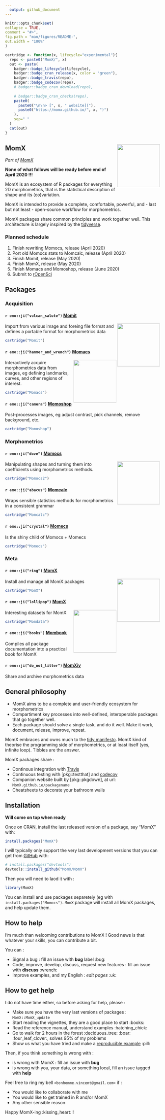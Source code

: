 ```yaml
---
  output: github_document
---
```


<!-- README.md is generated from README.Rmd. Please edit that file -->

```r
knitr::opts_chunk$set(
collapse = TRUE,
comment = "#>",
fig.path = "man/figures/README-",
out.width = "100%"
)
```

```r
cartridge <- function(x, lifecycle="experimental"){
  repo <- paste0("MomX/", x)
  out <- paste(
    badger::badge_lifecycle(lifecycle),
    badger::badge_cran_release(x, color = "green"),
    badger::badge_travis(repo),
    badger::badge_codecov(repo),
    # badger::badge_cran_download(repo),
    
    # badger::badge_cran_checks(repo),
    paste0(
      paste0("\n\n> [", x, " website]("),
      paste0("https://momx.github.io/", x, ")")
    ),
    sep=" "
  )
  cat(out)
}
```

## MomX <a href='http://momx.github.io/MomX'><img src='man/figures/logo.png' align="right" height="139" /></a>

*Part of [MomX](https://momx.github.io/MomX/)*

**None of what follows will be ready before end of April 2020 !!!**

MomX is an ecosystem of R packages for everything 2D morphometrics, that
is the statistical description of shape and its (co)variation. 

MomX is
intended to provide a complete, comfortable, powerful, and - last but
not least - open-source workflow for morphometrics.

MomX packages share common principles and work together well. This
architecture is largely inspired by the
[tidyverse](https://tidyverse.org).

### Planned schedule

1. Finish rewriting Momocs, release (April 2020)
2. Port old Momocs stats to Momcalc, release (April 2020)
3. Finish Momit, release (May 2020)
4. Finish MomX, release (May 2020)
5. Finish Momacs and Momoshop, release (June 2020)
6. Submit to [rOpenSci](https://ropensci.org/)

## Packages
### Acquisition

#### `r emo::ji("vulcan_salute")` [Momit](https://github.com/MomX/Momit)

<a href='http://momx.github.io/Momit'><img src='https://github.com/MomX/Momit/blob/master/man/figures/logo.png' align="right" height="139" /></a>

Import from various image and foreing file format and defines a portable format for morphometrics data

```r
cartridge("Momit")
```

#### `r emo::ji("hammer_and_wrench")` [Momacs](https://github.com/MomX/Momacs)

<a href='http://momx.github.io/Momacs'><img src='https://github.com/MomX/Momacs/blob/master/man/figures/logo.png' align="right" height="139" /></a>

Interactively acquire morphometrics data from images, eg defining landmarks, curves, and other regions of interest.

```r
cartridge("Momacs")
```

#### `r emo::ji("camera")` [Momoshop](https://github.com/MomX/Momoshop)

Post-processes images, eg adjust contrast, pick channels, remove background, etc.

```r
cartridge("Momoshop")
```

### Morphometrics
#### `r emo::ji("dove")` [Momocs](https://github.com/MomX/Momocs)
<a href='http://momx.github.io/Momocs2'><img src='https://github.com/MomX/Momocs2/blob/master/man/figures/logo.png' align="right" height="139" /></a>

Manipulating shapes and turning them into coefficients using morphometrics methods.

```r
cartridge("Momocs2")
```


#### `r emo::ji("abacus")` [Momcalc](https://github.com/MomX/Momcalc)

Wraps sensible statistics methods for morphometrics in a consistent grammar

```r
cartridge("Momcalc")
```

#### `r emo::ji("crystal")` [Momecs](https://github.com/MomX/Momecs)
Is the shiny child of Momocs + Momecs

```r
cartridge("Momecs")
```

### Meta
#### `r emo::ji("ring")` [MomX](https://github.com/MomX/MomX)

<a href='http://momx.github.io/MomX'><img src='https://github.com/MomX/MomX/blob/master/man/figures/logo.png' align="right" height="139" /></a>

Install and manage all MomX packages

```r
cartridge("MomX")
```

#### `r emo::ji("lollipop")` [MomX](https://github.com/MomX/Momdata)

<a href='http://momx.github.io/Momdata'><img src='https://github.com/MomX/Momdata/blob/master/man/figures/logo.png' align="right" height="139" /></a>

Interesting datasets for MomX

```r
cartridge("Momdata")
```

#### `r emo::ji("books")` [Mombook](https://github.com/MomX/Momocs)

Compiles all package documentation into a practical book for MomX

#### `r emo::ji("do_not_litter")` [MomXiv](https://github.com/MomX/MomXiv)

Share and archive morphometrics data


## General philosophy
* MomX aims to be a complete and user-friendly ecosystem for morphometrics
* Compartiment key processes into well-defined, interoperable packages that go together well.
* Each package should solve a single task, and do it well. Make it work, document, release, improve, repeat.

MomX embraces and owns much to the [tidy manifesto](https://cran.r-project.org/web/packages/tidyverse/vignettes/manifesto.html). MomX kind of theorise the programming side of morphometrics, or at least itself (yes, infinite loop). Tibbles are the answer.

MomX packages share :

* Continous integration with [Travis](travis-ci.org/)
* Continuous testing with [pkg::testthat] and [codecov](https://codecov.io)
* Companion website built by [pkg::pkgdown], at url: `MomX.github.io/packagename`
* Cheatsheets to decorate your bathroom walls


## Installation
__Will come on top when ready__

Once on CRAN, install the last released version of a package, say "MomX" with:

``` r
install.packages("MomX")
```

I will typically only support the very last development versions that you can get from [GitHub](https://github.com/) with:

``` r
# install.packages("devtools")
devtools::install_github("MomX/MomX")
```

Then you will need to laod it with :

```r
library(MomX)
```

You can install and use packages separetely (eg with `install.packages("Momocs")`. `MomX` package will install all MomX packages, and help update them.

## How to help
I'm much than welcoming contributions to MomX ! Good news is that whatever your skills, you can contribute a bit.

You can :

* Signal a bug : fill an issue with __bug__ label :bug:
* Code, improve, develop, discuss, request new features : fill an issue with __discuss__ :wrench:
* Improve examples, and my English : _edit pages_ :uk:

## How to get help
I do not have time either, so before asking for help, please :

* Make sure you have the very last versions of packages : `MomX::MomX_update`
* Start reading the vignettes, they are a good place to start :books:
* Read the reference manual, understand examples :hatching_chick:
* Go to walk for 2 hours in the forest :deciduous_tree: :boar: :four_leaf_clover:, solves 95% of my problems
* Show us what you have tried and make a [reproducible example](https://stackoverflow.com/questions/5963269/how-to-make-a-great-r-reproducible-example) :pill:

Then, if you think something is wrong with :

* is wrong with MomX : fill an issue with __bug__
* is wrong with you, your data, or something local, fill an issue tagged with __help__

Feel free to ring my bell `<bonhomme.vincent@gmail.com>` if :

* You would like to collaborate with me
* You would like to get trained in R and/or MomX
* Any other sensible reason

Happy MomX-ing :kissing_heart: !

